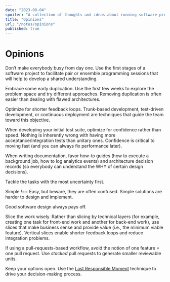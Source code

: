 ```yaml
---
date: "2023-08-04"
spoiler: "A collection of thoughts and ideas about running software projects."
title: "Opinions"
url: "/notes/opinions"
published: true
---
```


# Opinions

Don’t make everybody busy from day one. Use the first stages of a software
project to facilitate pair or ensemble programming sessions that will help to
develop a shared understanding.

Embrace some early duplication. Use the first few weeks to explore the problem
space and try different approaches. Removing duplication is often easier than
dealing with flawed architectures.

Optimize for shorter feedback loops. Trunk-based development, test-driven
development, or continuous deployment are techniques that guide the team toward
this objective.

When developing your initial test suite, optimize for confidence rather than
speed. Nothing is inherently wrong with having more acceptance/integration tests
than unitary ones. Confidence is critical to moving fast (and you can always fix
performance later).

When writing documentation, favor how-to guides (how to execute a background
job, how to log analytics events) and architecture decision records (so
everybody can understand the WHY of certain design decisions).

Tackle the tasks with the most uncertainty first.

Simple !== Easy, but beware, they are often confused. Simple solutions are
harder to design and implement.

Good software design always pays off.

Slice the work wisely. Rather than slicing by technical layers (for example,
creating one task for front-end work and another for back-end work), use slices
that make business sense and provide value (i.e., the minimum viable feature).
Vertical slices enable shorter feedback loops and reduce integration problems.

If using a pull-requests-based workflow, avoid the notion of one feature = one
pull request. Use _stacked_ pull requests to generate smaller reviewable units.

Keep your options open. Use the
[Last Responsible Moment](https://blog.codinghorror.com/the-last-responsible-moment/)
technique to drive your decision-making process.
